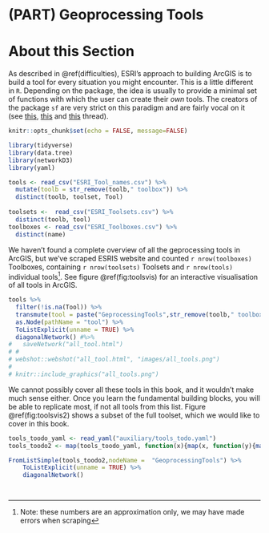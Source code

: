 # (PART) Geoprocessing Tools {-}

# About this Section


As described in \@ref(difficulties), ESRI's approach to building ArcGIS is to build a tool for every situation you might encounter. This is a little different in `R`. Depending on the package, the idea is usually to provide a minimal set of functions with which the user can create their *own* tools. The creators of the package `sf` are very strict on this paradigm and are fairly vocal on it (see [this ](https://github.com/r-spatial/sf/issues/609), [this](https://github.com/r-spatial/sf/issues/702#issuecomment-381488716) and [this](https://github.com/r-spatial/sf/pull/536#issuecomment-341685846) thread).

```r
knitr::opts_chunk$set(echo = FALSE, message=FALSE)
```

```r

library(tidyverse)
library(data.tree)
library(networkD3)
library(yaml)

tools <- read_csv("ESRI_Tool_names.csv") %>%
  mutate(toolb = str_remove(toolb," toolbox")) %>%
  distinct(toolb, toolset, Tool)
  
toolsets <-  read_csv("ESRI_Toolsets.csv") %>%
  distinct(toolb, tool)
toolboxes <- read_csv("ESRI_Toolboxes.csv") %>%
  distinct(name)
```

We haven't found a complete overview of all the geprocessing tools in ArcGIS, but we've scraped ESRIS website and counted `r nrow(toolboxes)` Toolboxes, containing `r nrow(toolsets)` Toolsets and `r nrow(tools)` individual tools^[Note: these numbers are an approximation only, we may have made errors when scraping]. See figure \@ref(fig:toolsvis) for an interactive visualisation of all tools in ArcGIS.


```r
tools %>%
  filter(!is.na(Tool)) %>%
  transmute(tool = paste("GeprocessingTools",str_remove(toolb," toolbox"),toolset,Tool, sep = "/")) %>%
  as.Node(pathName = "tool") %>%
  ToListExplicit(unname = TRUE) %>%
  diagonalNetwork() #%>%
#   saveNetwork("all_tool.html")
# # 
# webshot::webshot("all_tool.html", "images/all_tools.png")
# 
# knitr::include_graphics("all_tools.png")
```


We cannot possibly cover all these tools in this book, and it wouldn't make much sense either. Once you learn the fundamental building blocks, you will be able to replicate most, if not all tools from this list. Figure \@ref(fig:toolsvis2) shows a subset of the full toolset, which we would like to cover in this book.



```r



tools_toodo_yaml <- read_yaml("auxiliary/tools_todo.yaml")
tools_toodo2 <- map(tools_toodo_yaml, function(x){map(x, function(y){map(y, function(z){list(name = z)})})})

FromListSimple(tools_toodo2,nodeName =  "GeoprocessingTools") %>%
    ToListExplicit(unname = TRUE) %>%
    diagonalNetwork()




```








